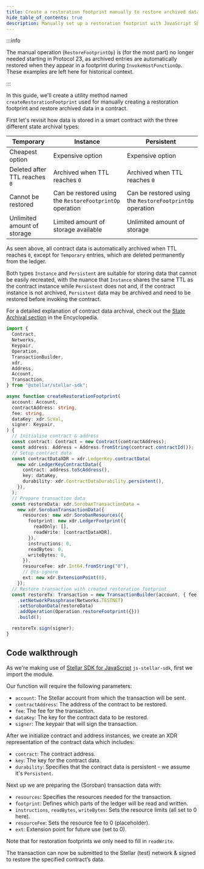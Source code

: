```yaml
---
title: Create a restoration footprint manually to restore archived data using the JavaScript SDK
hide_table_of_contents: true
description: Manually set up a restoration footprint with JavaScript SDK
---
```


:::info

The manual operation (`RestoreFootprintOp`) is (for the most part) no longer needed starting in Protocol 23, as archived entries are automatically restored when they appear in a footprint during `InvokeHostFunctionOp`. These examples are left here for historical context.

:::

In this guide, we'll create a utility method named `createRestorationFootprint` used for manually creating a restoration footprint and restore archived data in a contract.

First let's revisit how data is stored in a smart contract with the three different state archival types:

| Temporary | Instance | Persistent |
| --- | --- | --- |
| Cheapest option | Expensive option | Expensive option |
| Deleted after TTL reaches `0` | Archived when TTL reaches `0` | Archived when TTL reaches `0` |
| Cannot be restored | Can be restored using the `RestoreFootprintOp` operation | Can be restored using the `RestoreFootprintOp` operation |
| Unlimited amount of storage | Limited amount of storage available | Unlimited amount of storage |

As seen above, all contract data is automatically archived when TTL reaches `0`, except for `Temporary` entries, which are deleted permanently from the ledger.

Both types `Instance` and `Persistent` are suitable for storing data that cannot be easily recreated, with the nuance that `Instance` shares the same TTL as the contract instance while `Persistent` does not and, if the contract instance is not archived, `Persistent` data may be archived and need to be restored before invoking the contract.

For a detailed explanation of contract data archival, check out the [State Archival section](./../../../learn/fundamentals/contract-development/storage/state-archival.mdx) in the Encyclopedia.

```typescript
import {
  Contract,
  Networks,
  Keypair,
  Operation,
  TransactionBuilder,
  xdr,
  Address,
  Account,
  Transaction,
} from "@stellar/stellar-sdk";

async function createRestorationFootprint(
  account: Account,
  contractAddress: string,
  fee: string,
  dataKey: xdr.ScVal,
  signer: Keypair,
) {
  // Initialise contract & address
  const contract: Contract = new Contract(contractAddress);
  const address: Address = Address.fromString(contract.contractId());
  // Setup contract data
  const contractDataXDR = xdr.LedgerKey.contractData(
    new xdr.LedgerKeyContractData({
      contract: address.toScAddress(),
      key: dataKey,
      durability: xdr.ContractDataDurability.persistent(),
    }),
  );
  // Prepare transaction data
  const restoreData: xdr.SorobanTransactionData =
    new xdr.SorobanTransactionData({
      resources: new xdr.SorobanResources({
        footprint: new xdr.LedgerFootprint({
          readOnly: [],
          readWrite: [contractDataXDR],
        }),
        instructions: 0,
        readBytes: 0,
        writeBytes: 0,
      }),
      resourceFee: xdr.Int64.fromString("0"),
      // @ts-ignore
      ext: new xdr.ExtensionPoint(0),
    });
  // Restore transaction with created restoration footprint
  const restoreTx: Transaction = new TransactionBuilder(account, { fee: fee })
    .setNetworkPassphrase(Networks.TESTNET)
    .setSorobanData(restoreData)
    .addOperation(Operation.restoreFootprint({}))
    .build();

  restoreTx.sign(signer);
}
```

## Code walkthrough

As we're making use of [Stellar SDK for JavaScript](https://stellar.github.io/js-stellar-sdk/) `js-stellar-sdk`, first we import the module.

Our function will require the following parameters:

- `account`: The Stellar account from which the transaction will be sent.
- `contractAddress`: The address of the contract to be restored.
- `fee`: The fee for the transaction.
- `dataKey`: The key for the contract data to be restored.
- `signer`: The keypair that will sign the transaction.

After we initialize contract and address instances, we create an XDR representation of the contract data which includes:

- `contract`: The contract address.
- `key`: The key for the contract data.
- `durability`: Specifies that the contract data is persistent - we assume it's `Persistent`.

Next up we are preparing the (Soroban) transaction data with:

- `resources`: Specifies the resources needed for the transaction.
- `footprint`: Defines which parts of the ledger will be read and written.
- `instructions`, `readBytes`, `writeBytes`: Sets the resource limits (all set to 0 here).
- `resourceFee`: Sets the resource fee to 0 (placeholder).
- `ext`: Extension point for future use (set to 0).

Note that for restoration footprints we only need to fill in `readWrite`.

The transaction can now be submitted to the Stellar (test) network & signed to restore the specified contract’s data.
